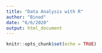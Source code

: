 ```yaml
---
title: "Data Analysis with R"
author: "Binod"
date: "6/6/2020"
output: html_document
---
```


```r
knitr::opts_chunk$set(echo = TRUE)
```


```r

```

